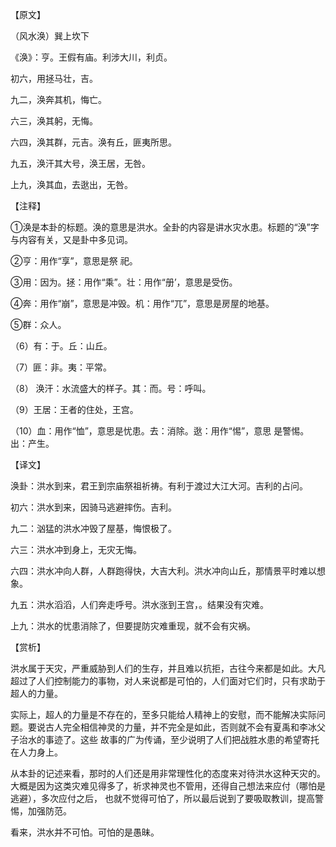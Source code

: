 

【原文】

（风水涣）巽上坎下

《涣》：亨。王假有庙。利涉大川，利贞。

初六，用拯马壮，吉。

九二，涣奔其机，悔亡。

六三，涣其躬，无悔。

六四，涣其群，元吉。涣有丘，匪夷所思。

九五，涣汗其大号，涣王居，无咎。

上九，涣其血，去逖出，无咎。

【注释】

①涣是本卦的标题。涣的意思是洪水。全卦的内容是讲水灾水患。标题的“涣”字与内容有关，又是卦中多见词。

②亨：用作“享”，意思是祭 祀。

③用：因为。拯：用作“乘”。壮：用作“册’，意思是受伤。

④奔：用作“崩”，意思是冲毁。机：用作“兀”，意思是房屋的地基。

⑤群：众人。

（6）有：于。丘：山丘。

（7）匪：非。夷：平常。

（8） 涣汗：水流盛大的样子。其：而。号：呼叫。

（9）王居：王者的住处，王宫。

（10）血：用作“恤”，意思是忧患。去：消除。逖：用作“惕”，意思 是警惕。出：产生。

【译文】

涣卦：洪水到来，君王到宗庙祭祖祈祷。有利于渡过大江大河。吉利的占问。

初六：洪水到来，因骑马逃避摔伤。吉利。

九二：汹猛的洪水冲毁了屋基，悔恨极了。

六三：洪水冲到身上，无灾无悔。

六四：洪水冲向人群，人群跑得快，大吉大利。洪水冲向山丘，那情景平时难以想象。

九五：洪水滔滔，人们奔走呼号。洪水涨到王宫，。结果没有灾难。

上九：洪水的忧患消除了，但要提防灾难重现，就不会有灾祸。

【赏析】

洪水属于天灾，严重威胁到人们的生存，并且难以抗拒，古往今来都是如此。大凡超过了人们控制能力的事物，对人来说都是可怕的，人们面对它们时，只有求助于超人的力量。

实际上，超人的力量是不存在的，至多只能给人精神上的安慰，而不能解决实际问题。要说古人完全相信神灵的力量，并不完全是如此，否则就不会有夏禹和李冰父子治水的事迹了。这些 故事的广为传诵，至少说明了人们把战胜水患的希望寄托在人力身上。

从本卦的记述来看，那时的人们还是用非常理性化的态度来对待洪水这种天灾的。大概是因为这类灾难见得多了，祈求神灵也不管用，还得自己想法来应付（哪怕是逃避），多次应付之后， 也就不觉得可怕了，所以最后说到了要吸取教训，提高警惕，加强防范。

看来，洪水并不可怕。可怕的是愚昧。

